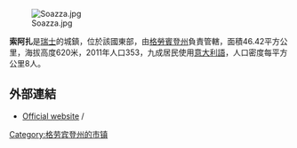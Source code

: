 [[Image:Soazza.jpg|right]]

'''索阿扎'''是[[瑞士|瑞士]]的城鎮，位於該國東部，由[[格勞賓登州|格勞賓登州]]負責管轄，面積46.42平方公里，海拔高度620米，2011年人口353，九成居民使用[[意大利語|意大利語]]，人口密度每平方公里8人。

==外部連結==
* [https://web.archive.org/web/20180511205756/http://soazza.ch/ Official website] {{it icon}}/{{de icon}}

{{Authority control}}
{{Switzerland-geo-stub}}
[[Category:格劳宾登州的市镇|Category:格劳宾登州的市镇]]